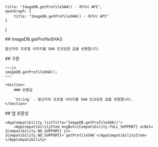 
    title: "ImageDB.getProfileSHA() - 레거시 API",
    openGraph: {
        title: "ImageDB.getProfileSHA() - 레거시 API"
    }
}

<Section>
    ## ImageDB.getProfileSHA()

    발신자의 프로필 이미지를 SHA 인코딩한 값을 반환합니다.
</Section>
<Section>
    ## 구문

    ~~~js
    imageDB.getProfileSHA();
    ~~~

    <Section>
        ### 반환값

        `String` - 발신자의 프로필 이미지를 SHA 인코딩한 값을 반환합니다.
    </Section>
</Section>
<Section>
    ## 앱 호환성

    <AppCompatibility listTitle="ImageDB.getProfileSHA()">
        <AppCompatibilityItem msgBot={Compatibility.FULL_SUPPORT} arBot={Compatibility.NO_SUPPORT} sl={Compatibility.NO_SUPPORT}>`getProfileSHA`</AppCompatibilityItem>
    </AppCompatibility>
</Section>